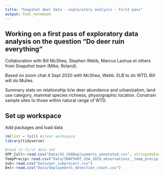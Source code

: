 ```yaml
---
title: "Snapshot deer data - exploratory analysis - First pass"
output: html_notebook
---
```

## Working on a first pass of exploratory data analysis on the question "Do deer ruin everything"

Collaboration with Bill McShea, Stephen Webb, Marcus Lashua et others from Snapshot team (Mike, Roland).

Based on zoom chat 4 Sept 2020 with McShea, Webb.  ELB to do WTD, Bill will do Mulies.

Summary stats on relationship b/w deer abundance and urbanization, land use category, mammal species richness, physiographic location.  Constrain sample sites to those within natural range of WTD.  

## Set up workspace
Add packages and load data

```r
rm(list = ls()) #clear workspace
library(tidyverse)

#read in first data set
GPP_Cult<-read.csv("Data/SS_USADeployments_annotated.csv", stringsAsFactors = T)
TempPrecip<-read.csv("Data/SNAPSHOT_USA_2019_observations__temp_precip.csv")
Sub<-read.csv("Data/per_subproject.csv")
Det<-read.csv("Data/deployments_detection_count.csv")
```


